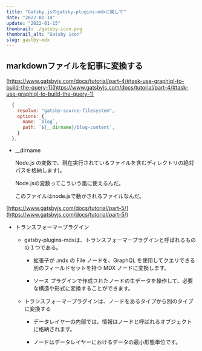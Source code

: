 ```yaml
---
title: "Gatsby.jsのgatsby-plugins-mdxに関して"
date: "2022-01-14"
update: "2022-01-15"
thumbnail: ./gatsby-icon.png
thumbnail_alt: "Gatsby icon"
slug: gastby-mdx
---
```



## markdownファイルを記事に変換する

[https://www.gatsbyjs.com/docs/tutorial/part-4/#task-use-graphiql-to-build-the-query-1](https://www.gatsbyjs.com/docs/tutorial/part-4/#task-use-graphiql-to-build-the-query-1)

```js
  {
    resolve: "gatsby-source-filesystem",
    options: {
      name: `blog`,
      path: `${__dirname}/blog-content`,
    }
  },
```

* __dirname

  Node.js の変数で、現在実行されているファイルを含むディレクトリの絶対パスを格納します)。

  Node.jsの変数ってこういう風に使えるんだ。

  このファイルはnode.jsで動かされるファイルなんだ。


[https://www.gatsbyjs.com/docs/tutorial/part-5/](https://www.gatsbyjs.com/docs/tutorial/part-5/)

* トランスフォーマープラグイン

  * gatsby-plugins-mdxは、トランスフォーマープラグインと呼ばれるものの１つである。

    * 拡張子が .mdx の File ノードを、GraphQL を使用してクエリできる別のフィールドセットを持つ MDX ノードに変換します。

    * ソース プラグインで作成されたノードの生データを操作して、必要な構造や形式に変換することができます。

  * トランスフォーマープラグインは、ノードをあるタイプから別のタイプに変換する

    * データレイヤーの内部では、情報はノードと呼ばれるオブジェクトに格納されます。

    * ノードはデータレイヤーにおけるデータの最小形態単位です。
